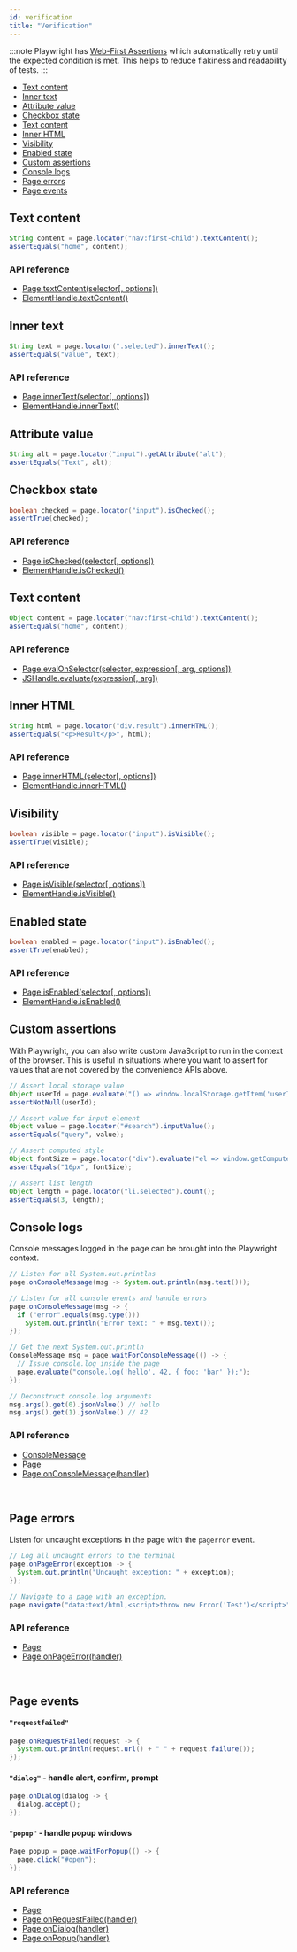 ```yaml
---
id: verification
title: "Verification"
---
```


:::note
Playwright has [Web-First Assertions](./api/class-playwrightassertions) which automatically retry until the expected condition is met. This helps to reduce flakiness and readability of tests.
:::

- [Text content](#text-content)
- [Inner text](#inner-text)
- [Attribute value](#attribute-value)
- [Checkbox state](#checkbox-state)
- [Text content](#text-content)
- [Inner HTML](#inner-html)
- [Visibility](#visibility)
- [Enabled state](#enabled-state)
- [Custom assertions](#custom-assertions)
- [Console logs](#console-logs)
- [Page errors](#page-errors)
- [Page events](#page-events)

## Text content

```java
String content = page.locator("nav:first-child").textContent();
assertEquals("home", content);
```

### API reference
- [Page.textContent(selector[, options])](./api/class-page.mdx#page-text-content)
- [ElementHandle.textContent()](./api/class-elementhandle.mdx#element-handle-text-content)

## Inner text

```java
String text = page.locator(".selected").innerText();
assertEquals("value", text);
```

### API reference
- [Page.innerText(selector[, options])](./api/class-page.mdx#page-inner-text)
- [ElementHandle.innerText()](./api/class-elementhandle.mdx#element-handle-inner-text)

## Attribute value

```java
String alt = page.locator("input").getAttribute("alt");
assertEquals("Text", alt);
```

## Checkbox state

```java
boolean checked = page.locator("input").isChecked();
assertTrue(checked);
```

### API reference
- [Page.isChecked(selector[, options])](./api/class-page.mdx#page-is-checked)
- [ElementHandle.isChecked()](./api/class-elementhandle.mdx#element-handle-is-checked)

## Text content

```java
Object content = page.locator("nav:first-child").textContent();
assertEquals("home", content);
```

### API reference
- [Page.evalOnSelector(selector, expression[, arg, options])](./api/class-page.mdx#page-eval-on-selector)
- [JSHandle.evaluate(expression[, arg])](./api/class-jshandle.mdx#js-handle-evaluate)

## Inner HTML

```java
String html = page.locator("div.result").innerHTML();
assertEquals("<p>Result</p>", html);
```

### API reference
- [Page.innerHTML(selector[, options])](./api/class-page.mdx#page-inner-html)
- [ElementHandle.innerHTML()](./api/class-elementhandle.mdx#element-handle-inner-html)

## Visibility

```java
boolean visible = page.locator("input").isVisible();
assertTrue(visible);
```

### API reference
- [Page.isVisible(selector[, options])](./api/class-page.mdx#page-is-visible)
- [ElementHandle.isVisible()](./api/class-elementhandle.mdx#element-handle-is-visible)

## Enabled state

```java
boolean enabled = page.locator("input").isEnabled();
assertTrue(enabled);
```

### API reference
- [Page.isEnabled(selector[, options])](./api/class-page.mdx#page-is-enabled)
- [ElementHandle.isEnabled()](./api/class-elementhandle.mdx#element-handle-is-enabled)

## Custom assertions

With Playwright, you can also write custom JavaScript to run in the context of the browser. This is useful in situations where you want to assert for values that are not covered by the convenience APIs above.

```java
// Assert local storage value
Object userId = page.evaluate("() => window.localStorage.getItem('userId')");
assertNotNull(userId);

// Assert value for input element
Object value = page.locator("#search").inputValue();
assertEquals("query", value);

// Assert computed style
Object fontSize = page.locator("div").evaluate("el => window.getComputedStyle(el).fontSize");
assertEquals("16px", fontSize);

// Assert list length
Object length = page.locator("li.selected").count();
assertEquals(3, length);
```

## Console logs

Console messages logged in the page can be brought into the Playwright context.

```java
// Listen for all System.out.printlns
page.onConsoleMessage(msg -> System.out.println(msg.text()));

// Listen for all console events and handle errors
page.onConsoleMessage(msg -> {
  if ("error".equals(msg.type()))
    System.out.println("Error text: " + msg.text());
});

// Get the next System.out.println
ConsoleMessage msg = page.waitForConsoleMessage(() -> {
  // Issue console.log inside the page
  page.evaluate("console.log('hello', 42, { foo: 'bar' });");
});

// Deconstruct console.log arguments
msg.args().get(0).jsonValue() // hello
msg.args().get(1).jsonValue() // 42
```

### API reference
- [ConsoleMessage]
- [Page]
- [Page.onConsoleMessage(handler)](./api/class-page.mdx#page-event-console)

<br/>

## Page errors

Listen for uncaught exceptions in the page with the `pagerror` event.

```java
// Log all uncaught errors to the terminal
page.onPageError(exception -> {
  System.out.println("Uncaught exception: " + exception);
});

// Navigate to a page with an exception.
page.navigate("data:text/html,<script>throw new Error('Test')</script>");
```

### API reference
- [Page]
- [Page.onPageError(handler)](./api/class-page.mdx#page-event-page-error)

<br/>

## Page events

#### `"requestfailed"`

```java
page.onRequestFailed(request -> {
  System.out.println(request.url() + " " + request.failure());
});
```

#### `"dialog"` - handle alert, confirm, prompt

```java
page.onDialog(dialog -> {
  dialog.accept();
});
```

#### `"popup"` - handle popup windows

```java
Page popup = page.waitForPopup(() -> {
  page.click("#open");
});
```

### API reference
- [Page]
- [Page.onRequestFailed(handler)](./api/class-page.mdx#page-event-request-failed)
- [Page.onDialog(handler)](./api/class-page.mdx#page-event-dialog)
- [Page.onPopup(handler)](./api/class-page.mdx#page-event-popup)

[APIRequest]: ./api/class-apirequest.mdx "APIRequest"
[APIRequestContext]: ./api/class-apirequestcontext.mdx "APIRequestContext"
[APIResponse]: ./api/class-apiresponse.mdx "APIResponse"
[APIResponseAssertions]: ./api/class-apiresponseassertions.mdx "APIResponseAssertions"
[Browser]: ./api/class-browser.mdx "Browser"
[BrowserContext]: ./api/class-browsercontext.mdx "BrowserContext"
[BrowserType]: ./api/class-browsertype.mdx "BrowserType"
[ConsoleMessage]: ./api/class-consolemessage.mdx "ConsoleMessage"
[Dialog]: ./api/class-dialog.mdx "Dialog"
[Download]: ./api/class-download.mdx "Download"
[ElementHandle]: ./api/class-elementhandle.mdx "ElementHandle"
[FileChooser]: ./api/class-filechooser.mdx "FileChooser"
[FormData]: ./api/class-formdata.mdx "FormData"
[Frame]: ./api/class-frame.mdx "Frame"
[FrameLocator]: ./api/class-framelocator.mdx "FrameLocator"
[JSHandle]: ./api/class-jshandle.mdx "JSHandle"
[Keyboard]: ./api/class-keyboard.mdx "Keyboard"
[Locator]: ./api/class-locator.mdx "Locator"
[LocatorAssertions]: ./api/class-locatorassertions.mdx "LocatorAssertions"
[Mouse]: ./api/class-mouse.mdx "Mouse"
[Page]: ./api/class-page.mdx "Page"
[PageAssertions]: ./api/class-pageassertions.mdx "PageAssertions"
[Playwright]: ./api/class-playwright.mdx "Playwright"
[PlaywrightAssertions]: ./api/class-playwrightassertions.mdx "PlaywrightAssertions"
[PlaywrightException]: ./api/class-playwrightexception.mdx "PlaywrightException"
[Request]: ./api/class-request.mdx "Request"
[RequestOptions]: ./api/class-requestoptions.mdx "RequestOptions"
[Response]: ./api/class-response.mdx "Response"
[Route]: ./api/class-route.mdx "Route"
[Selectors]: ./api/class-selectors.mdx "Selectors"
[TimeoutError]: ./api/class-timeouterror.mdx "TimeoutError"
[Touchscreen]: ./api/class-touchscreen.mdx "Touchscreen"
[Tracing]: ./api/class-tracing.mdx "Tracing"
[Video]: ./api/class-video.mdx "Video"
[WebSocket]: ./api/class-websocket.mdx "WebSocket"
[WebSocketFrame]: ./api/class-websocketframe.mdx "WebSocketFrame"
[Worker]: ./api/class-worker.mdx "Worker"
[Element]: https://developer.mozilla.org/en-US/docs/Web/API/element "Element"
[EvaluationArgument]: ./evaluating.mdx#evaluation-argument "EvaluationArgument"
[Promise]: https://developer.mozilla.org/en-US/docs/Web/JavaScript/Reference/Global_Objects/Promise "Promise"
[iterator]: https://developer.mozilla.org/en-US/docs/Web/JavaScript/Reference/Iteration_protocols "Iterator"
[origin]: https://developer.mozilla.org/en-US/docs/Glossary/Origin "Origin"
[selector]: https://developer.mozilla.org/en-US/docs/Web/CSS/CSS_Selectors "selector"
[Serializable]: https://developer.mozilla.org/en-US/docs/Web/JavaScript/Reference/Global_Objects/JSON/stringify#Description "Serializable"
[UIEvent.detail]: https://developer.mozilla.org/en-US/docs/Web/API/UIEvent/detail "UIEvent.detail"
[UnixTime]: https://en.wikipedia.org/wiki/Unix_time "Unix Time"
[xpath]: https://developer.mozilla.org/en-US/docs/Web/XPath "xpath"

[boolean]: https://docs.oracle.com/javase/tutorial/java/nutsandbolts/datatypes.html "boolean"
[byte&#91;&#93;]: https://docs.oracle.com/javase/tutorial/java/nutsandbolts/datatypes.html "byte[]"
[Consumer]: https://docs.oracle.com/javase/8/docs/api/java/util/function/Consumer.html "Consumer"
[double]: https://docs.oracle.com/javase/tutorial/java/nutsandbolts/datatypes.html "double"
[InputStream]: https://docs.oracle.com/javase/8/docs/api/java/io/InputStream.html "InputStream"
[int]: https://docs.oracle.com/javase/tutorial/java/nutsandbolts/datatypes.html "int"
[List]: https://docs.oracle.com/javase/8/docs/api/java/util/List.html "List"
[Map]: https://docs.oracle.com/javase/8/docs/api/java/util/Map.html "Map"
[null]: https://docs.oracle.com/javase/specs/jls/se8/html/jls-3.html#jls-3.10.7 "null"
[Object]: https://docs.oracle.com/javase/8/docs/api/java/lang/Object.html "Object"
[Path]: https://docs.oracle.com/javase/8/docs/api/java/nio/file/Path.html "Path"
[Pattern]: https://docs.oracle.com/javase/8/docs/api/java/util/regex/Pattern.html "Pattern"
[Predicate]: https://docs.oracle.com/javase/8/docs/api/java/util/function/Predicate.html "Predicate"
[void]: https://docs.oracle.com/javase/tutorial/java/javaOO/methods.html "void"
[Runnable]: https://docs.oracle.com/javase/8/docs/api/java/lang/Runnable.html "Runnable"
[RuntimeException]: https://docs.oracle.com/javase/8/docs/api/java/lang/RuntimeException.html "RuntimeException"
[String]: https://docs.oracle.com/javase/8/docs/api/java/lang/String.html "String"

[all available image tags]: https://mcr.microsoft.com/v2/playwright/java/tags/list "all available image tags"
[Docker Hub]: https://hub.docker.com/_/microsoft-playwright-java "Docker Hub"
[Dockerfile.focal]: https://github.com/microsoft/playwright-java/blob/master/Dockerfile.focal "Dockerfile.focal"
